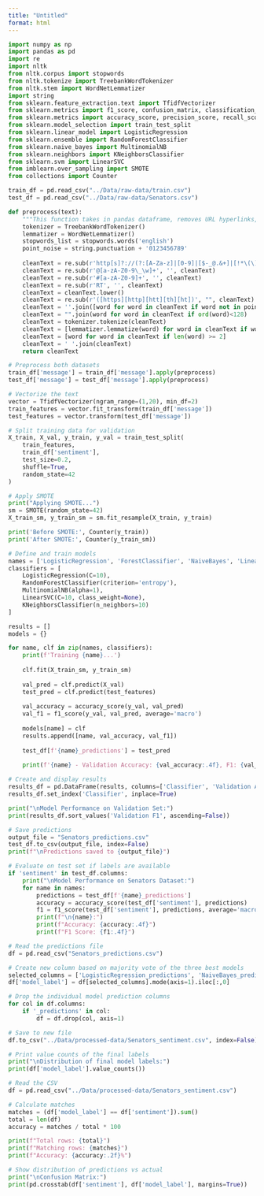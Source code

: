```yaml
---
title: "Untitled"
format: html
---
```


```python

import numpy as np
import pandas as pd
import re
import nltk
from nltk.corpus import stopwords
from nltk.tokenize import TreebankWordTokenizer
from nltk.stem import WordNetLemmatizer
import string
from sklearn.feature_extraction.text import TfidfVectorizer
from sklearn.metrics import f1_score, confusion_matrix, classification_report
from sklearn.metrics import accuracy_score, precision_score, recall_score
from sklearn.model_selection import train_test_split
from sklearn.linear_model import LogisticRegression
from sklearn.ensemble import RandomForestClassifier
from sklearn.naive_bayes import MultinomialNB
from sklearn.neighbors import KNeighborsClassifier
from sklearn.svm import LinearSVC
from imblearn.over_sampling import SMOTE
from collections import Counter

```

```python

train_df = pd.read_csv("../Data/raw-data/train.csv")
test_df = pd.read_csv("../Data/raw-data/Senators.csv")

```

```python

def preprocess(text):
    """This function takes in pandas dataframe, removes URL hyperlinks, stopwords, punctuation noises, and lemmatize the text."""
    tokenizer = TreebankWordTokenizer() 
    lemmatizer = WordNetLemmatizer()
    stopwords_list = stopwords.words('english')
    point_noise = string.punctuation + '0123456789'
    
    cleanText = re.sub(r'http[s]?://(?:[A-Za-z]|[0-9]|[$-_@.&+]|[!*\(\),]|(?:%[0-9A-Fa-f][0-9A-Fa-f]))+', "", text)
    cleanText = re.sub(r'@[a-zA-Z0-9\_\w]+', '', cleanText)
    cleanText = re.sub(r'#[a-zA-Z0-9]+', '', cleanText)
    cleanText = re.sub(r'RT', '', cleanText)
    cleanText = cleanText.lower()
    cleanText = re.sub(r'([https][http][htt][th][ht])', "", cleanText)
    cleanText = ''.join([word for word in cleanText if word not in point_noise])
    cleanText = "".join(word for word in cleanText if ord(word)<128)
    cleanText = tokenizer.tokenize(cleanText)
    cleanText = [lemmatizer.lemmatize(word) for word in cleanText if word not in stopwords_list]
    cleanText = [word for word in cleanText if len(word) >= 2]
    cleanText = ' '.join(cleanText)
    return cleanText

```

```python

# Preprocess both datasets
train_df['message'] = train_df['message'].apply(preprocess)
test_df['message'] = test_df['message'].apply(preprocess)

```

```python

# Vectorize the text
vector = TfidfVectorizer(ngram_range=(1,20), min_df=2)
train_features = vector.fit_transform(train_df['message'])
test_features = vector.transform(test_df['message'])

```

```python

# Split training data for validation
X_train, X_val, y_train, y_val = train_test_split(
    train_features, 
    train_df['sentiment'],
    test_size=0.2,
    shuffle=True,
    random_state=42
)

```

```python

# Apply SMOTE
print("Applying SMOTE...")
sm = SMOTE(random_state=42)
X_train_sm, y_train_sm = sm.fit_resample(X_train, y_train)

print('Before SMOTE:', Counter(y_train))
print('After SMOTE:', Counter(y_train_sm))

```

```python

# Define and train models
names = ['LogisticRegression', 'ForestClassifier', 'NaiveBayes', 'LinearSVM', 'KNNClassifier']
classifiers = [
    LogisticRegression(C=10),
    RandomForestClassifier(criterion='entropy'),
    MultinomialNB(alpha=1),
    LinearSVC(C=10, class_weight=None),
    KNeighborsClassifier(n_neighbors=10)
]

results = []
models = {}

for name, clf in zip(names, classifiers):
    print(f'Training {name}...')
    
    clf.fit(X_train_sm, y_train_sm)
    
    val_pred = clf.predict(X_val)
    test_pred = clf.predict(test_features)
    
    val_accuracy = accuracy_score(y_val, val_pred)
    val_f1 = f1_score(y_val, val_pred, average='macro')
    
    models[name] = clf
    results.append([name, val_accuracy, val_f1])
    
    test_df[f'{name}_predictions'] = test_pred
    
    print(f'{name} - Validation Accuracy: {val_accuracy:.4f}, F1: {val_f1:.4f}')

```

```python

# Create and display results
results_df = pd.DataFrame(results, columns=['Classifier', 'Validation Accuracy', 'Validation F1'])
results_df.set_index('Classifier', inplace=True)

print("\nModel Performance on Validation Set:")
print(results_df.sort_values('Validation F1', ascending=False))

# Save predictions
output_file = "Senators_predictions.csv"
test_df.to_csv(output_file, index=False)
print(f"\nPredictions saved to {output_file}")

# Evaluate on test set if labels are available
if 'sentiment' in test_df.columns:
    print("\nModel Performance on Senators Dataset:")
    for name in names:
        predictions = test_df[f'{name}_predictions']
        accuracy = accuracy_score(test_df['sentiment'], predictions)
        f1 = f1_score(test_df['sentiment'], predictions, average='macro')
        print(f"\n{name}:")
        print(f"Accuracy: {accuracy:.4f}")
        print(f"F1 Score: {f1:.4f}")

```

```python

# Read the predictions file
df = pd.read_csv("Senators_predictions.csv")

# Create new column based on majority vote of the three best models
selected_columns = ['LogisticRegression_predictions', 'NaiveBayes_predictions', 'LinearSVM_predictions']
df['model_label'] = df[selected_columns].mode(axis=1).iloc[:,0]

# Drop the individual model prediction columns
for col in df.columns:
    if '_predictions' in col:
        df = df.drop(col, axis=1)

# Save to new file
df.to_csv("../Data/processed-data/Senators_sentiment.csv", index=False)

# Print value counts of the final labels
print("\nDistribution of final model labels:")
print(df['model_label'].value_counts())

```

```python

# Read the CSV
df = pd.read_csv("../Data/processed-data/Senators_sentiment.csv")

# Calculate matches
matches = (df['model_label'] == df['sentiment']).sum()
total = len(df)
accuracy = matches / total * 100

print(f"Total rows: {total}")
print(f"Matching rows: {matches}")
print(f"Accuracy: {accuracy:.2f}%")

# Show distribution of predictions vs actual
print("\nConfusion Matrix:")
print(pd.crosstab(df['sentiment'], df['model_label'], margins=True))

```

```python



```

```python



```

```python



```

```python



```

```python



```

```python



```

```python



```

```python



```

```python



```